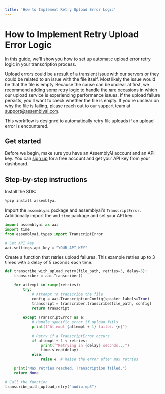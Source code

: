 ```yaml
---
title: 'How to Implement Retry Upload Error Logic'
---
```


# How to Implement Retry Upload Error Logic

In this guide, we'll show you how to set up automatic upload error retry logic in your transcription process.

Upload errors could be a result of a transient issue with our servers or they could be related to an issue with the file itself. Most likely the issue would be that the file is empty. Because the cause can be unclear at first, we recommend adding some retry logic to handle the rare occasions in which our upload service is experiencing performance issues. If the upload failure persists, you'll want to check whether the file is empty. If you're unclear on why the file is failing, please reach out to our support team at support@assemblyai.com.

This workflow is designed to automatically retry file uploads if an upload error is encountered.


## Get started

Before we begin, make sure you have an AssemblyAI account and an API key. You can [sign up](https://assemblyai.com/dashboard/signup) for a free account and get your API key from your dashboard.

## Step-by-step instructions

Install the SDK:


```python
%pip install assemblyai
```

Import the `assemblyai` package and assemblyai's `TranscriptError`. Additionally import the and `time` package and set your API key:


```python
import assemblyai as aai
import time
from assemblyai.types import TranscriptError

# Set API key
aai.settings.api_key = "YOUR_API_KEY"
```

Create a function that retries upload failures. This example retries up to 3 times with a delay of 5 seconds each time.


```python
def transcribe_with_upload_retry(file_path, retries=3, delay=5):
    transcriber = aai.Transcriber()

    for attempt in range(retries):
        try:
            # Attempt to transcribe the file
            config = aai.TranscriptionConfig(speaker_labels=True)
            transcript = transcriber.transcribe(file_path, config)
            return transcript
        
        except TranscriptError as e:
            # Handle specific error if upload fails
            print(f"Attempt {attempt + 1} failed. {e}")
            
            # Retry if a TranscriptError occurs, 
            if attempt + 1 < retries:
                print(f"Retrying in {delay} seconds...")
                time.sleep(delay)
            else:
                raise e  # Raise the error after max retries

    print("Max retries reached. Transcription failed.")
    return None

# Call the function
transcribe_with_upload_retry("audio.mp3")
```
